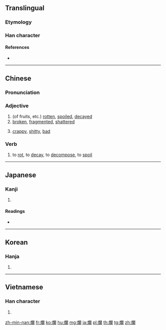 {{also|烂}}
==Translingual==

===Etymology===
{{Han etyl}}
{{Han compound|火|闌|t1=fire|ls=psc}}

===Han character===
{{Han char|rn=86|rad=火|as=17|sn=21|four=97820|canj=FANW|ids=⿰火闌}}

====References====
* {{Han ref|kx=0687.250|dkj=19604|dj=1099.120|hdz=32249.020|uh=721B|ud=29211|bh=C4EA|bd=50410}}

----

==Chinese==
{{zh-forms|s=烂}}

===Pronunciation===
{{zh-pron
|m=làn |ma=y
|c=laan6
|mn=nōa |mna=Taiwanese-The_Consonant_n.ogg
|mc=y
|oc=y
|cat=a,v
}}

===Adjective===
{{zh-adj}}

# (of fruits, etc.) [[rotten]], [[spoiled]], [[decayed]]
# [[broken]], [[fragmented]], [[shattered]]
#: {{zh-usex|佢 整爛 其他人 啲 嘢 都 唔 知錯。|He didn't apologize even though he broke someone else's things.|C}}
# [[crappy]], [[shitty]], [[bad]]
#: {{zh-usex|我 的 英文 很 爛。|My English is '''awful'''.}}

===Verb===
{{zh-verb}}

# to [[rot]], to [[decay]], to [[decompose]], to [[spoil]]

<!-- ====Compounds==== (need to be converted to traditional forms)
* [[烂糊]]
* [[烂漫]], [[烂熳]], [[烂缦]]
* [[烂泥]]
* [[烂舌头]]
* [[烂熟]]
* [[烂摊子]]
* [[烂账]]
* [[烂醉]] -->

----

==Japanese==

===Kanji===
{{ja-kanji|grade=|rs=火17}}

# {{defn|lang=ja|sort=火17}}

====Readings====
* {{ja-readings|on=[[らん]] (ran)|kun=[[ただれる]] (tadareru)}}

----

==Korean==

===Hanja===
{{ko-hanja|hangeul=[[란]], [[난]]|eumhun=|rv=ran, nan|mr=ran, nan|y=lan, nan}}

# {{defn|lang=ko|sort=火17}}

----

==Vietnamese==

===Han character===
{{vi-readings|rs=火17|hanviet=[[lạn]], [[láng]], [[rạn]]}}

# {{defn|lang=vi|sort=火17}}

[[zh-min-nan:爛]]
[[fr:爛]]
[[ko:爛]]
[[hu:爛]]
[[mg:爛]]
[[ja:爛]]
[[pl:爛]]
[[th:爛]]
[[tg:爛]]
[[zh:爛]]